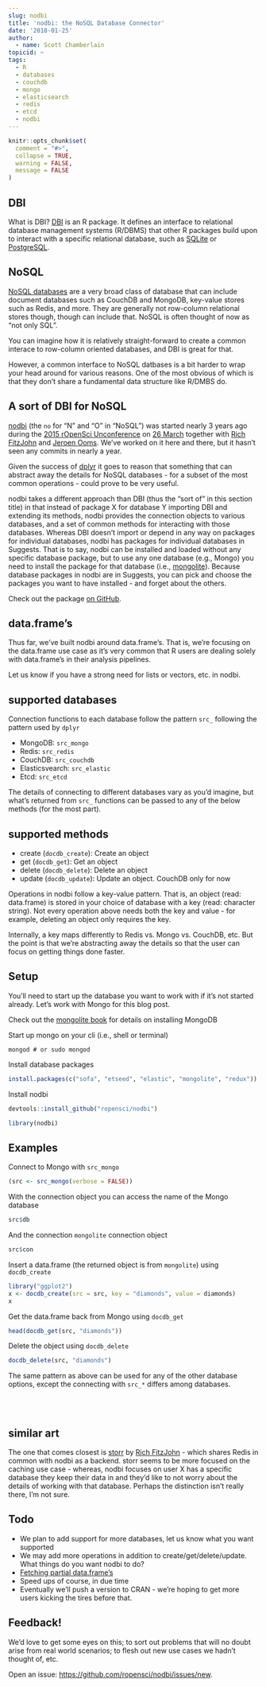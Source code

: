 ```yaml
---
slug: nodbi
title: 'nodbi: the NoSQL Database Connector'
date: '2018-01-25'
author:
  - name: Scott Chamberlain
topicid: ~
tags:
  - R
  - databases
  - couchdb
  - mongo
  - elasticsearch
  - redis
  - etcd
  - nodbi
---
```


```r
knitr::opts_chunk$set(
  comment = "#>",
  collapse = TRUE,
  warning = FALSE,
  message = FALSE
)
```

## DBI

What is DBI? [DBI][] is an R package. It defines an interface to relational database management systems (R/DBMS) that other R packages build upon to interact with a specific relational database, such as [SQLite][] or [PostgreSQL][].

## NoSQL

[NoSQL databases](http://nosql-database.org/) are a very broad class of database that can include document databases such as CouchDB and MongoDB, key-value stores such as Redis, and more. They are generally not row-column relational stores though, though can include that. NoSQL is often thought of now as "not only SQL".

You can imagine how it is relatively straight-forward to create a common interace to row-column oriented databases, and DBI is great for that. 

However, a common interface to NoSQL datbases is a bit harder to wrap your head around for various reasons. One of the most obvious of which is that they don't share a fundamental data structure like R/DMBS do. 

## A sort of DBI for NoSQL

[nodbi][] (the `no` for "N" and "O" in "NoSQL") was started nearly 3 years ago during the [2015 rOpenSci Unconference](https://github.com/ropensci/unconf15) on [26 March](https://github.com/ropensci/nodbi/commits/29340320b28f13e942ae177886d3d6b87366c4c2) together with [Rich FitzJohn](https://github.com/richfitz) and [Jeroen Ooms](https://github.com/jeroen). We've worked on it here and there, but it hasn't seen any commits in nearly a year.

Given the success of [dplyr][] it goes to reason that something that can abstract away the details for NoSQL databases - for a subset of the most common operations - could prove to be very useful. 

nodbi takes a different approach than DBI (thus the "sort of" in this section title) in that instead of package X for database Y importing DBI and extending its methods, nodbi provides the connection objects to various databases, and a set of common methods for interacting with those databases. Whereas DBI doesn't import or depend in any way on packages for individual databases, nodbi has packages for individual databases in Suggests. That is to say, nodbi can be installed and loaded without any specific database package, but to use any one database (e.g., Mongo) you need to install the package for that database (i.e., [mongolite][]). Because database packages in nodbi are in Suggests, you can pick and choose the packages you want to have installed - and forget about the others.

Check out the package [on GitHub][nodbi].

## data.frame's

Thus far, we've built nodbi around data.frame's. That is, we're focusing on the data.frame use case as it's very common that R users are dealing solely with data.frame's in their analysis pipelines. 

Let us know if you have a strong need for lists or vectors, etc. in nodbi. 

## supported databases

Connection functions to each database follow the pattern `src_` following the pattern used by `dplyr`

- MongoDB: `src_mongo`
- Redis: `src_redis`
- CouchDB: `src_couchdb`
- Elasticsvearch: `src_elastic`
- Etcd: `src_etcd`

The details of connecting to different databases vary as you'd imagine, but what's returned from `src_` functions can be passed to any of the below methods (for the most part).

## supported methods

- create (`docdb_create`): Create an object
- get (`docdb_get`): Get an object
- delete (`docdb_delete`): Delete an object
- update (`docdb_update`): Update an object. CouchDB only for now

Operations in nodbi follow a key-value pattern. That is, an object (read: data.frame) is stored in your choice of database with a key (read: character string). Not every operation above needs both the key and value - for example, deleting an object only requires the key.

Internally, a key maps differently to Redis vs. Mongo vs. CouchDB, etc. But the point is that we're abstracting away the details so that the user can focus on getting things done faster.

## Setup

You'll need to start up the database you want to work with if it's not started already. Let's work with Mongo for this blog post. 

Check out the [mongolite book](https://jeroen.github.io/mongolite/) for details on installing MongoDB

Start up mongo on your cli (i.e., shell or terminal)

```
mongod # or sudo mongod
```


Install database packages

```r
install.packages(c("sofa", "etseed", "elastic", "mongolite", "redux"))
```

Install nodbi

```r
devtools::install_github("ropensci/nodbi")
```

```r
library(nodbi)
```

## Examples

Connect to Mongo with `src_mongo`

```r
(src <- src_mongo(verbose = FALSE))
```

With the connection object you can access the name of the Mongo database

```r
src$db
```

And the connection `mongolite` connection object 

```r
src$con
```

Insert a data.frame (the returned object is from `mongolite`) using `docdb_create`

```r
library("ggplot2")
x <- docdb_create(src = src, key = "diamonds", value = diamonds)
x
```

Get the data.frame back from Mongo using `docdb_get`

```r
head(docdb_get(src, "diamonds"))
```

Delete the object using `docdb_delete`

```r
docdb_delete(src, "diamonds")
```


The same pattern as above can be used for any of the other database options, except the connecting with `src_*` differs among databases. 


<br><br>

## similar art

The one that comes closest is [storr][] by [Rich FitzJohn](https://github.com/richfitz) - which shares Redis in common with nodbi as a backend. storr seems to be more focused on the caching use case - whereas, nodbi focuses on user X has a specific database they keep their data in and they'd like to not worry about the details of working with that database. Perhaps the distinction isn't really there, I'm not sure.


## Todo

- We plan to add support for more databases, let us know what you want supported
- We may add more operations in addition to create/get/delete/update. What things do you want nodbi to do?
- [Fetching partial data.frame's](https://github.com/ropensci/nodbi/issues/10)
- Speed ups of course, in due time
- Eventually we'll push a version to CRAN - we're hoping to get more users kicking the tires before that.


## Feedback!

We'd love to get some eyes on this; to sort out problems that will no doubt arise from real world scenarios; to flesh out new use cases we hadn't thought of, etc. 

Open an issue: <https://github.com/ropensci/nodbi/issues/new>.



[DBI]: https://cran.r-project.org/web/packages/DBI/
[nodbi]: https://github.com/ropensci/nodbi
[SQLite]: https://sqlite.org/
[PostgreSQL]: https://www.postgresql.org/
[dplyr]: https://cran.r-project.org/web/packages/dplyr/
[mongolite]: https://cran.r-project.org/web/packages/mongolite/
[storr]: https://github.com/richfitz/storr
